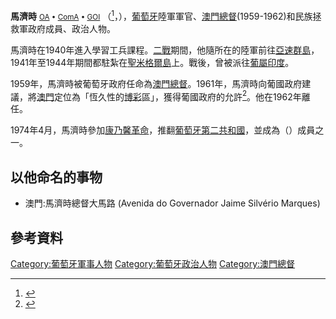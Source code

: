 {{Infobox_ President
| name = 馬濟時
| original_name = {{lang|pt|Jaime Silvério Marques}}
| image = 
| imagesize = 
| nationality = {{flag|Portugal}}
| country= {{flag|Portugal}}
| order = 119
| office = 澳門總督
| term_start =	1959年9月18日
| term_end = 1962年4月16日
| predecessor = [[白覺理|白覺理]]
| successor = [[羅必信|羅必信]]
| birth_date= 1915年
| birth_place={{flag|Portugal}}[[里斯本|里斯本]]
| death_date= {{death date and age|1986|1|14|1915}}
| death_place= {{flag|Portugal}}[[里斯本|里斯本]]
}}
'''馬濟時''' <small>[[歐維士軍團勳章|OA]] • [[歐維士軍團勳章|ComA]] • [[帝國勳章_(葡萄牙)|GOI]]</small> （{{lang-pt|Jaime Silvério Marques}}<ref name="macaudata-690">{{Cite web |url=http://www.macaudata.com/macaubook/encyclopedia/documents/690.htm |title=澳門百科全書 附件三:人名錄 |access-date=2015-12-28 |archive-url=https://web.archive.org/web/20160105174841/http://www.macaudata.com/macaubook/encyclopedia/documents/690.htm |archive-date=2016-01-05 |dead-url=yes }}</ref>，{{bd|1915年||1986年|1月14日|}}），[[葡萄牙|葡萄牙]]陸軍軍官、[[澳門總督|澳門總督]](1959-1962)和民族拯救軍政府成員、政治人物。

馬濟時在1940年進入{{link-en|葡萄牙軍事學院|Military Academy (Portugal)}}學習工兵課程。[[二戰|二戰]]期間，他隨所在的陸軍前往[[亞速群島|亞速群島]]，1941年至1944年期間都駐紮在[[聖米格爾島|聖米格爾島]]上。戰後，曾被派往[[葡屬印度|葡屬印度]]。

1959年，馬濟時被葡萄牙政府任命為[[澳門總督|澳門總督]]{{r|macaudata-690}}。1961年，馬濟時向葡國政府建議，將[[澳門|澳門]]定位為「恆久性的[[博彩|博彩]]區」，獲得葡國政府的允許<ref>{{cite news |title=解密赌王何鸿燊：澳门博彩业 六成属何家 |url=http://www.chinanews.com/cj/2011/11-21/3474820.shtml |accessdate=2021-11-16 |work=中新网}}</ref>。他在1962年離任。

1974年4月，馬濟時參加[[康乃馨革命|康乃馨革命]]，推翻[[新國家_(葡萄牙)|葡萄牙第二共和國]]，並成為{{link-pt|民族拯救軍政府|Junta de Salvação Nacional}}（{{lang|pt|Junta de Salvação Nacional}}）成員之一。

== 以他命名的事物 ==
*澳門:馬濟時總督大馬路 (Avenida do Governador Jaime Silvério Marques)

==參考資料==
{{reflist}}

{{start box}}
{{s-before| [[白覺理|白覺理]] }}
{{s-title|{{MAC-1951}}[[澳門總督|總督]]|1959年 — 1962年}}
{{s-after|[[羅必信|羅必信]]}}
{{end box}}
{{澳門總督}}
{{葡萄牙小作品}}

[[Category:葡萄牙軍事人物|Category:葡萄牙軍事人物]]
[[Category:葡萄牙政治人物|Category:葡萄牙政治人物]]
[[Category:澳門總督|Category:澳門總督]]